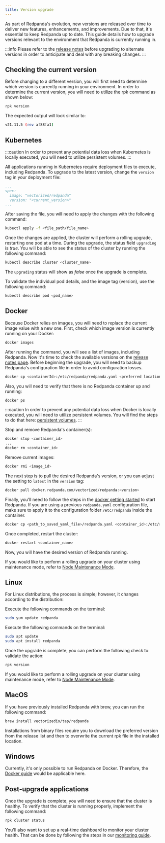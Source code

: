 ```yaml
---
title: Version upgrade
---
```



As part of Redpanda's evolution, new versions are released over time to deliver new features, enhancements, and improvements.
Due to that, it's essential to keep Redpanda up to date. This guide details how to upgrade versions relevant to the environment that Redpanda is currently running in.

:::info
Please refer to the [release notes](https://github.com/vectorizedio/redpanda/releases) before upgrading to alternate versions in order to anticipate and deal with any breaking changes.
:::

## Checking the current version

Before changing to a different version, you will first need to determine which version is currently running in your environment.
In order to determine the current version, you will need to utilize the rpk command as shown below:

```bash
rpk version
```

The expected output will look similar to:

```bash
v21.11.5 (rev af88fa1)
```

## Kubernetes

:::caution
In order to prevent any potential data loss when Kubernetes is locally executed, you will need to utilize persistent volumes.
:::

All applications running in Kubernetes require deployment files to execute, including Redpanda.
To upgrade to the latest version, change the `version` tag in your deployment file:

```yaml
...
spec:
  image: "vectorized/redpanda"
  version: "<current_version>"
...
```

After saving the file, you will need to apply the changes with the following command:

```bash
kubectl apply -f <file_path/file_name>
```

Once the changes are applied, the cluster will perform a rolling upgrade, restarting one pod at a time. During the upgrade, the status field `upgrading` is _true_. You will be able to see the status of the cluster by running the following command:

```bash
kubectl describe cluster <cluster_name>
```

The `upgrading` status will show as _false_ once the upgrade is complete.

To validate the individual pod details, and the image tag (version), use the following command:

```bash
kubectl describe pod <pod_name>
```

## Docker

Because Docker relies on images, you will need to replace the current image value with a new one.
First, check which image version is currently running on your Docker:

```bash
docker images
```

After running the command, you will see a  list of images, including Redpanda. Now it's time to check the available versions on the [release notes page](https://github.com/vectorizedio/redpanda/releases).
Before beginning the upgrade, you will need to backup Redpanda's configuration file in order to avoid configuration losses. 

```bash
docker cp <containerId>:/etc/redpanda/redpanda.yaml <preferred location>
```

Also, you will need to verify that there is no Redpanda container up and running:

```bash
docker ps
```

:::caution
In order to prevent any potential data loss when Docker is locally executed, you will need to utilize persistent volumes. You will find the steps to do that here: [persistent volumes](/docs/quickstart/quick-start-docker#create-network-and-persistent-volumes).
:::

Stop and remove Redpanda's container(s):

```bash
docker stop <container_id>
...
docker rm <container_id>
```

Remove current images:

```bash
docker rmi <image_id>
```

The next step is to pull the desired Redpanda's version, or you can adjust the setting to `latest` in the `version` tag:

```bash
docker pull docker.redpanda.com/vectorized/redpanda:<version>
```

Finally, you'll need to follow the steps in the [docker getting started](/docs/quickstart/quick-start-docker) to start Redpanda.
If you are using a previous `redpanda.yaml` configuration file, make sure to apply it to the configuration folder `/etc/redpanda` inside the container.

```bash
docker cp <path_to_saved_yaml_file>/redpanda.yaml <container_id>:/etc/redpanda
```

Once completed, restart the cluster:

```bash
docker restart <container_name>
```

Now, you will have the desired version of Redpanda running.

If you would like to perform a rolling upgrade on your cluster using maintenance mode, refer to [Node Maintenance Mode](/docs/cluster-administration/node-management).

## Linux

For Linux distributions, the process is simple; however, it changes according to the distribution:

<Tabs>
<TabItem value="fedoraRedhat" label="Fedora/RedHat" default>

Execute the following commands on the terminal:
```bash
sudo yum update redpanda
```

</TabItem>
<TabItem value="debianUbuntu" label="Debian/Ubuntu">

Execute the following commands on the terminal:
```bash
sudo apt update
sudo apt install redpanda
```

</TabItem>
</Tabs>

Once the upgrade is complete, you can perform the following check to validate the action:

```bash
rpk version
```

If you would like to perform a rolling upgrade on your cluster using maintenance mode, refer to [Node Maintenance Mode](/docs/cluster-administration/node-management).

## MacOS

If you have previously installed Redpanda with brew, you can run the following command:

```bash
brew install vectorizedio/tap/redpanda
```

Installations from binary files require you to download the preferred version from the release list and then to overwrite the current rpk file in the installed location.

## Windows

Currently, it's only possible to run Redpanda on Docker. Therefore, the [Docker guide](/docs/quickstart/quick-start-docker) would be applicable here.

## Post-upgrade applications

Once the upgrade is complete, you will need to ensure that the cluster is healthy.
To verify that the cluster is running properly, implement the following command:

```bash
rpk cluster status
```

You'll also want to set up a real-time dashboard to monitor your cluster health. That can be  done by following the steps in our [monitoring guide](/docs/cluster-administration/monitoring).

